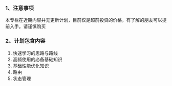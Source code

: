 ### 1、注意事项

本专栏在近期内容并无更新计划，目前仅是超前投资的价格，有了解的朋友可以提前入手。请谨慎购买

### 2、计划包含内容

1. 快速学习的思路与路线
2. 高频使用的必备基础知识
3. 基础性能优化知识
4. 路由
5. 状态管理